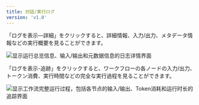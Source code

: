 ```yaml
---
title: 対話/実行ログ
version: 'v1.0'
---
```


「ログを表示—詳細」をクリックすると、詳細情報、入力/出力、メタデータ情報などの実行概要を見ることができます。

<Frame caption="ログ詳細の画面">
  <img src="../../../img/output (8).png" alt="显示运行总览信息、输入/输出和元数据信息的日志详情界面" />
</Frame>

「ログを表示-追跡」をクリックすると、ワークフローの各ノードの入力/出力、トークン消費、実行時間などの完全な実行過程を見ることができます。

<Frame caption="日志追踪界面">
  <img src="../../../img/conversation-logs.png" alt="显示工作流完整运行过程，包括各节点的输入/输出、Token消耗和运行时长的追踪界面" />
</Frame>
